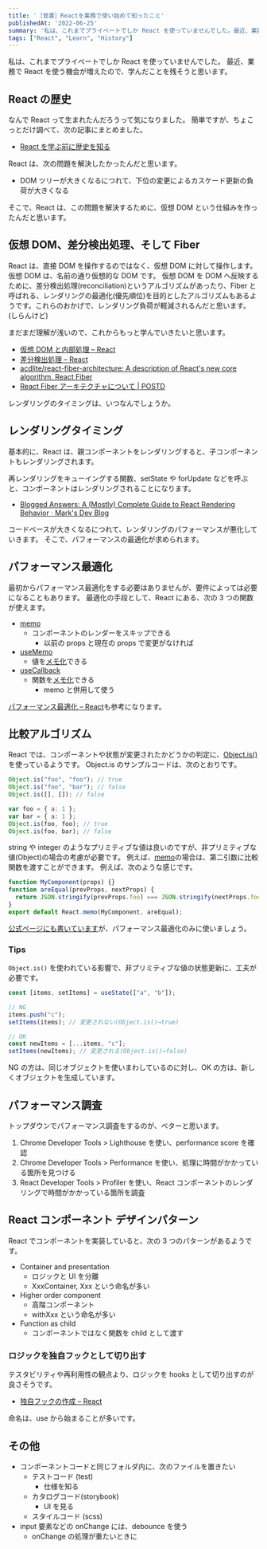 ```yaml
---
title: '［覚書］Reactを業務で使い始めて知ったこと'
publishedAt: '2022-06-25'
summary: '私は、これまでプライベートでしか React を使っていませんでした。最近、業務で React を使う機会が増えたので、学んだことを残そうと思います。'
tags: ["React", "Learn", "History"]
---
```


私は、これまでプライベートでしか React を使っていませんでした。
最近、業務で React を使う機会が増えたので、学んだことを残そうと思います。

## React の歴史

なんで React って生まれたんだろうって気になりました。
簡単ですが、ちょこっとだけ調べて、次の記事にまとめました。

- [React を学ぶ前に歴史を知る](./know_the_history_before_learning_React)

React は、次の問題を解決したかったんだと思います。

- DOM ツリーが大きくなるにつれて、下位の変更によるカスケード更新の負荷が大きくなる

そこで、React は、この問題を解決するために、仮想 DOM という仕組みを作ったんだと思います。

## 仮想 DOM、差分検出処理、そして Fiber

React は、直接 DOM を操作するのではなく、仮想 DOM に対して操作します。仮想 DOM は、名前の通り仮想的な DOM です。
仮想 DOM を DOM へ反映するために、差分検出処理(reconciliation)というアルゴリズムがあったり、Fiber と呼ばれる、レンダリングの最適化(優先順位)を目的としたアルゴリズムもあるようです。これらのおかげで、レンダリング負荷が軽減されるんだと思います。(しらんけど)

まだまだ理解が浅いので、これからもっと学んでいきたいと思います。

- [仮想 DOM と内部処理 – React](https://ja.reactjs.org/docs/faq-internals.html)
- [差分検出処理 – React](https://ja.reactjs.org/docs/reconciliation.html)
- [acdlite/react-fiber-architecture: A description of React's new core algorithm, React Fiber](https://github.com/acdlite/react-fiber-architecture)
- [React Fiber アーキテクチャについて | POSTD](https://postd.cc/react-fiber-architecture/)

レンダリングのタイミングは、いつなんでしょうか。

## レンダリングタイミング

基本的に、React は、親コンポーネントをレンダリングすると、子コンポーネントもレンダリングされます。

再レンダリングをキューイングする関数、setState や forUpdate などを呼ぶと、コンポーネントはレンダリングされることになります。

- [Blogged Answers: A (Mostly) Complete Guide to React Rendering Behavior · Mark's Dev Blog](https://blog.isquaredsoftware.com/2020/05/blogged-answers-a-mostly-complete-guide-to-react-rendering-behavior/)

コードベースが大きくなるにつれて、レンダリングのパフォーマンスが悪化していきます。
そこで、パフォーマンスの最適化が求められます。

## パフォーマンス最適化

最初からパフォーマンス最適化をする必要はありませんが、要件によっては必要になることもあります。
最適化の手段として、React にある、次の 3 つの関数が使えます。

- [memo](https://ja.reactjs.org/docs/react-api.html#reactmemo)
  - コンポーネントのレンダーをスキップできる
    - 以前の props と現在の props で変更がなければ
- [useMemo](https://ja.reactjs.org/docs/hooks-reference.html#usememo)
  - 値を[メモ化](https://en.wikipedia.org/wiki/Memoization)できる
- [useCallback](https://ja.reactjs.org/docs/hooks-reference.html#usecallback)
  - 関数を[メモ化](https://en.wikipedia.org/wiki/Memoization)できる
    - memo と併用して使う

[パフォーマンス最適化 – React](https://ja.reactjs.org/docs/optimizing-performance.html)も参考になります。

## 比較アルゴリズム

React では、コンポーネントや状態が変更されたかどうかの判定に、[Object.is()](https://developer.mozilla.org/ja/docs/Web/JavaScript/Reference/Global_Objects/Object/is) を使っているようです。
Object.is のサンプルコードは、次のとおりです。

```javascript
Object.is("foo", "foo"); // true
Object.is("foo", "bar"); // false
Object.is([], []); // false

var foo = { a: 1 };
var bar = { a: 1 };
Object.is(foo, foo); // true
Object.is(foo, bar); // false
```

string や integer のようなプリミティブな値は良いのですが、非プリミティブな値(Object)の場合の考慮が必要です。
例えば、[memo](https://ja.reactjs.org/docs/react-api.html#reactmemo)の場合は、第二引数に比較関数を渡すことができます。
例えば、次のような感じです。

```javascript
function MyComponent(props) {}
function areEqual(prevProps, nextProps) {
  return JSON.stringify(prevProps.foo) === JSON.stringify(nextProps.foo);
}
export default React.memo(MyComponent, areEqual);
```

[公式ページにも書いています](https://ja.reactjs.org/docs/react-api.html#reactmemo)が、パフォーマンス最適化のみに使いましょう。

### Tips

`Object.is()` を使われている影響で、非プリミティブな値の状態更新に、工夫が必要です。

```javascript
const [items, setItems] = useState(["a", "b"]);

// NG
items.push("c");
setItems(items); // 変更されない(Object.is()→true)

// OK
const newItems = [...items, "c"];
setItems(newItems); // 変更される(Object.is()→false)
```

NG の方は、同じオブジェクトを使いまわしているのに対し、OK の方は、新しくオブジェクトを生成しています。

## パフォーマンス調査

トップダウンでパフォーマンス調査をするのが、ベターと思います。

1. Chrome Developer Tools > Lighthouse を使い、performance score を確認
2. Chrome Developer Tools > Performance を使い、処理に時間がかかっている箇所を見つける
3. React Developer Tools > Profiler を使い、React コンポーネントのレンダリングで時間がかかっている箇所を調査

## React コンポーネント デザインパターン

React でコンポーネントを実装していると、次の 3 つのパターンがあるようです。

- Container and presentation
  - ロジックと UI を分離
  - XxxContainer, Xxx という命名が多い
- Higher order component
  - 高階コンポーネント
  - withXxx という命名が多い
- Function as child
  - コンポーネントではなく関数を child として渡す

### ロジックを独自フックとして切り出す

テスタビリティや再利用性の観点より、ロジックを hooks として切り出すのが良さそうです。

- [独自フックの作成 – React](https://ja.reactjs.org/docs/hooks-custom.html)

命名は、use から始まることが多いです。

## その他

- コンポーネントコードと同じフォルダ内に、次のファイルを置きたい
  - テストコード (test)
    - 仕様を知る
  - カタログコード(storybook)
    - UI を見る
  - スタイルコード (scss)
- input 要素などの onChange には、debounce を使う
  - onChange の処理が重たいときに
